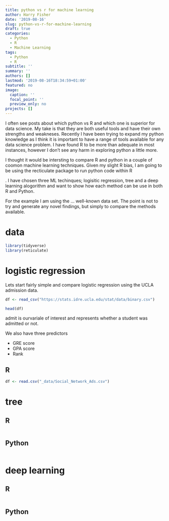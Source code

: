 ```yaml
---
title: python vs r for machine learning
author: Harry Fisher
date: '2019-08-16'
slug: python-vs-r-for-machine-learning
draft: true 
categories:
  - Python
  - R
  - Machine Learning
tags:
  - Python
  - R
subtitle: ''
summary: ''
authors: []
lastmod: '2019-08-16T18:34:59+01:00'
featured: no
image:
  caption: ''
  focal_point: ''
  preview_only: no
projects: []
---
```


I often see posts about which python vs R and which one is superior for data science. My take is that they are both useful tools and have their own strengths and weakneses. Recently I have been trying to expand my python knowledge as I think it is important to have a range of tools available for any data science problem. I have found R to be more than adequate in most instances, however I don't see any harm in exploring python a little more. 

I thought it would be intersting to compare R and python in a couple of coomon machine learning techniques. Given my slight R bias, I am going to be using the recticulate package to run python code within R 



. I have chosen three ML techinques; logisitic regression, tree and a deep learning alogorithm and want to show how each method can be use in both R and Python.

For the example I am using the ... well-known data set. The point is not to try and generate any novel findings, but simply to compare the methods available.


# data


```r
library(tidyverse)
library(reticulate)

```


# logistic regression

Lets start fairly simple and compare logistic regression using the UCLA admission data.

```r
df <- read_csv("https://stats.idre.ucla.edu/stat/data/binary.csv")

head(df)
```


admit is ourvariale of interest and represents whether a student was admitted or not.

We also have three predictors
  
  - GRE score
  - GPA score
  - Rank 


## R

```r
df <- read.csv("_data/Social_Network_Ads.csv")

```


<!-- ```{r} -->
<!-- library(caTools) -->
<!-- set.seed(123) -->
<!-- split = sample.split(df$Purchased, SplitRatio = 0.75) -->
<!-- training_set = subset(df, split == TRUE) -->
<!-- test_set = subset(df, split == FALSE) -->


<!-- # Feature Scaling -->
<!-- training_set[-3] = scale(training_set[-3]) -->
<!-- test_set[-3] = scale(test_set[-3]) -->

<!-- # Fitting Logistic Regression to the Training set -->
<!-- classifier = glm(formula = Purchased ~ ., -->
<!--                  family = binomial, -->
<!--                  data = training_set) -->

<!-- # Predicting the Test set results -->
<!-- prob_pred = predict(classifier, type = 'response', newdata = test_set[-3]) -->
<!-- y_pred = ifelse(prob_pred > 0.5, 1, 0) -->

<!-- # Making the Confusion Matrix -->
<!-- cm = table(test_set[, 3], y_pred > 0.5) -->
<!-- ``` -->



<!-- ```{r} -->
<!-- library(reticulate) -->
<!-- use_condaenv("tensorflow") -->
<!-- py_config() -->

<!-- ``` -->
<!-- ## Python -->


<!-- ```{python } -->

<!-- dataset = r.df -->

<!-- import numpy as np -->
<!-- import matplotlib.pyplot as plt -->
<!-- import pandas as pd -->

<!-- # Importing the dataset -->
<!-- X = dataset.iloc[:, [2, 3]].values -->
<!-- y = dataset.iloc[:, 4].values -->

<!-- # Splitting the dataset into the Training set and Test set -->
<!-- from sklearn.model_selection import train_test_split -->
<!-- X_train, X_test, y_train, y_test = train_test_split(X, y, test_size = 0.25, random_state = 0) -->

<!-- # Feature Scaling -->
<!-- from sklearn.preprocessing import StandardScaler -->
<!-- sc = StandardScaler() -->
<!-- X_train = sc.fit_transform(X_train) -->
<!-- X_test = sc.transform(X_test) -->

<!-- # Fitting Logistic Regression to the Training set -->
<!-- from sklearn.linear_model import LogisticRegression -->
<!-- classifier = LogisticRegression(random_state = 0) -->
<!-- classifier.fit(X_train, y_train) -->

<!-- # Predicting the Test set results -->
<!-- y_pred = classifier.predict(X_test) -->

<!-- # Making the Confusion Matrix -->
<!-- from sklearn.metrics import confusion_matrix -->
<!-- cm = confusion_matrix(y_test, y_pred) -->

<!-- # Visualising the Training set results -->
<!-- from matplotlib.colors import ListedColormap -->
<!-- X_set, y_set = X_train, y_train -->
<!-- X1, X2 = np.meshgrid(np.arange(start = X_set[:, 0].min() - 1, stop = X_set[:, 0].max() + 1, step = 0.01), -->
<!--                      np.arange(start = X_set[:, 1].min() - 1, stop = X_set[:, 1].max() + 1, step = 0.01)) -->
<!-- plt.contourf(X1, X2, classifier.predict(np.array([X1.ravel(), X2.ravel()]).T).reshape(X1.shape), -->
<!--              alpha = 0.75, cmap = ListedColormap(('red', 'green'))) -->
<!-- plt.xlim(X1.min(), X1.max()) -->
<!-- plt.ylim(X2.min(), X2.max()) -->
<!-- for i, j in enumerate(np.unique(y_set)): -->
<!--     plt.scatter(X_set[y_set == j, 0], X_set[y_set == j, 1], -->
<!--                 c = ListedColormap(('red', 'green'))(i), label = j) -->
<!-- plt.title('Logistic Regression (Training set)') -->
<!-- plt.xlabel('Age') -->
<!-- plt.ylabel('Estimated Salary') -->
<!-- plt.legend() -->
<!-- plt.show() -->
<!-- ``` -->



# tree

## R
```r

```

## Python
```python

```



# deep learning


## R
```r

```

## Python
```python

```








